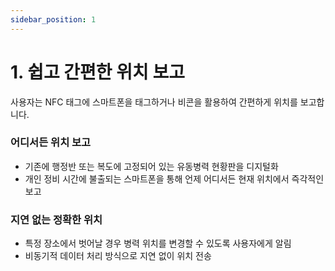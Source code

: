 ```yaml
---
sidebar_position: 1
---
```


# 1. 쉽고 간편한 위치 보고
사용자는 NFC 태그에 스마트폰을 태그하거나 비콘을 활용하여 간편하게 위치를 보고합니다.

### 어디서든 위치 보고
- 기존에 행정반 또는 복도에 고정되어 있는 유동병력 현황판을 디지털화
- 개인 정비 시간에 불출되는 스마트폰을 통해 언제 어디서든 현재 위치에서 즉각적인 보고

### 지연 없는 정확한 위치
- 특정 장소에서 벗어날 경우 병력 위치를 변경할 수 있도록 사용자에게 알림
- 비동기적 데이터 처리 방식으로 지연 없이 위치 전송